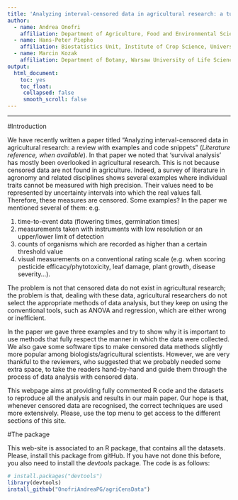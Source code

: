 ```yaml
---
title: 'Analyzing interval-censored data in agricultural research: a tutorial'
author: 
  - name: Andrea Onofri
    affiliation: Department of Agriculture, Food and Environmental Sciences, University of Perugia, Borgo XX Giugno 74, 06121 Perugia, Italy, andrea.onofri@unipg.it
  - name: Hans-Peter Piepho
    affiliation: Biostatistics Unit, Institute of Crop Science, University of Hohenheim, Fruwirthstr. 23, 70593 Stuttgart, Germany, hans-peter.piepho@uni-hohenheim.de
  - name: Marcin Kozak
    affiliation: Department of Botany, Warsaw University of Life Sciences – SGGW, Nowoursynowska 159, 02-776 Warsaw, Poland, nyggus@gmail.com
output: 
  html_document:
    toc: yes
    toc_float: 
     collapsed: false
     smooth_scroll: false
---
```


---

#Introduction

We have recently written a paper titled "Analyzing interval-censored data in agricultural research: a review with examples and code snippets" (*Literature reference, when available*). In that paper we noted that ‘survival analysis’ has mostly been overlooked in agricultural research. This is not because censored data are not found in agriculture. Indeed, a survey of literature in agronomy and related disciplines shows several examples where individual traits cannot be measured with high precision. Their values need to be represented by uncertainty intervals into which the real values fall. Therefore, these measures are censored. Some examples? In the paper we mentioned several of them: e.g. 

1. time-to-event data (flowering times, germination times)
2. measurements taken with instruments with low resolution or an upper/lower limit of detection
3. counts of organisms which are recorded as higher than a certain threshold value
4. visual measurements on a conventional rating scale (e.g. when scoring pesticide efficacy/phytotoxicity, leaf damage, plant growth, disease severity...).

The problem is not that censored data do not exist in agricultural research; the problem is that, dealing with these data, agricultural researchers do not select the appropriate methods of data analysis, but they keep on using the conventional tools, such as ANOVA and regression, which are either wrong or inefficient.

In the paper we gave three examples and try to show why it is important to use methods that fully respect the manner in which the data were collected. We also gave some software tips to make censored data methods slightly more popular among biologists/agricultural scientists. However, we are very thankful to the reviewers, who suggested that we probably needed some extra space, to take the readers hand-by-hand and guide them through the process of data analysis with censored data.

This webpage aims at providing fully commented R code and the datasets to reproduce all the analysis and results in our main paper. Our hope is that, whenever censored data are recognised, the correct techniques are used more extensively. Please, use the top menu to get access to the different sections of this site.

#The package

This web-site is associated to an R package, that contains all the datasets. Please, install this package from gitHub. If you have not done this before, you also need to install the *devtools* package. The code is as follows:

```r
# install.packages("devtools")
library(devtools)
install_github("OnofriAndreaPG/agriCensData")
```




